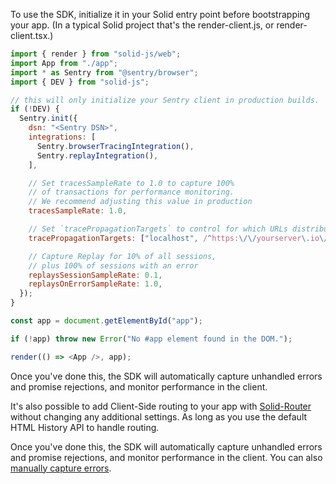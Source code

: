 To use the SDK, initialize it in your Solid entry point before bootstrapping your app. (In a typical Solid project that's the render-client.js, or render-client.tsx.)

<SignInNote />

```javascript {filename: render-client.jsx} {"onboardingOptions": {"performance": "11, 14-21", "session-replay": "12, 22-26"}}
import { render } from "solid-js/web";
import App from "./app";
import * as Sentry from "@sentry/browser";
import { DEV } from "solid-js";

// this will only initialize your Sentry client in production builds.
if (!DEV) {
  Sentry.init({
    dsn: "<Sentry DSN>",
    integrations: [
      Sentry.browserTracingIntegration(),
      Sentry.replayIntegration(),
    ],

    // Set tracesSampleRate to 1.0 to capture 100%
    // of transactions for performance monitoring.
    // We recommend adjusting this value in production
    tracesSampleRate: 1.0,

    // Set `tracePropagationTargets` to control for which URLs distributed tracing should be enabled
    tracePropagationTargets: ["localhost", /^https:\/\/yourserver\.io\/api/],

    // Capture Replay for 10% of all sessions,
    // plus 100% of sessions with an error
    replaysSessionSampleRate: 0.1,
    replaysOnErrorSampleRate: 1.0,
  });
}

const app = document.getElementById("app");

if (!app) throw new Error("No #app element found in the DOM.");

render(() => <App />, app);
```

Once you've done this, the SDK will automatically capture unhandled errors and promise rejections, and monitor performance in the client.

It's also possible to add Client-Side routing to your app with [Solid-Router](https://docs.solidjs.com/guides/how-to-guides/routing-in-solid/solid-router) without changing any additional settings. As long as you use the default HTML History API to handle routing.

Once you've done this, the SDK will automatically capture unhandled errors and promise rejections, and monitor performance in the client. You can also [manually capture errors](/platforms/javascript/guides/solid/usage).
